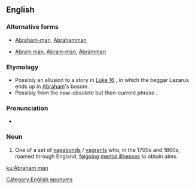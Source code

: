 ==English==

===Alternative forms===
* {{qualifier|α-forms}} [[Abraham-man]], [[Abrahamman]]
* {{qualifier|β-forms}} [[Abram man]], [[Abram-man]], [[Abramman]]

===Etymology===
* Possibly an allusion to a story in [[w:Gospel of Luke|Luke 16]]<!--(Murray (New Eng. Dict.))-->, in which the beggar Lazarus ends up in [[Abraham]]'s bosom.
* Possibly from the now-obsolete but then-current phrase {{m|en|sham Abraham||to feign sickness}}.

===Pronunciation===
* {{a|US}} {{IPA|/ˈeɪ.bɹəˌhæm mæn/|/ˈeɪ.bɹə.həm mæn/|lang=en}}

===Noun===
{{en-noun|head=[[Abraham]] [[man]]|Abraham men}}

# {{lb|en|slang|_|when it was current|now|_|obsolete|or|historical}} One of a set of [[vagabond]]s / [[vagrant]]s who, in the 1700s and 1800s, roamed through England, [[feign]]ing [[mental illness]]es to obtain alms.

[[Category:English eponyms]]

[[ku:Abraham man]]